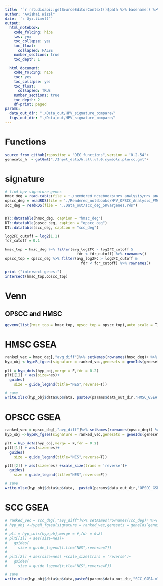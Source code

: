 ```yaml
---
title: '`r rstudioapi::getSourceEditorContext()$path %>% basename() %>% gsub(pattern = "\\.Rmd",replacement = "")`' 
author: "Avishai Wizel"
date: '`r Sys.time()`'
output: 
  html_notebook: 
    code_folding: hide
    toc: yes
    toc_collapse: yes
    toc_float: 
      collapsed: FALSE
    number_sections: true
    toc_depth: 1

  html_document: 
    code_folding: hide
    toc: yes
    toc_collapse: yes
    toc_float: 
      collapsed: TRUE
    number_sections: true
    toc_depth: 2
    df-print: paged
params:
  data_out_dir: "./Data_out/HPV_signature_compare/"
  figs_out_dir: "./Data_out/HPV_signature_compare/"
---
```




# Functions

```r
source_from_github(repositoy = "DEG_functions",version = "0.2.54")
genesets_h  = getGmt("./Input_data/h.all.v7.0.symbols.pluscc.gmt")
```

# signature
```r
# find hpv signature genes
hmsc_deg = read.table(file = "./Rendered_notebooks/HPV_analysis/HPV_analysis_2024_11_13/hpv_deg_df.csv",row.names = 1)
opscc_deg = readRDS(file = "./Rendered_notebooks/HPV_OPSCC_Analysis_PMC10191634/02_findDEG/02_findDEG_2024_11_14/opscc_deg_5Kvargenes.rds")
scc_deg = readRDS(file = "./Data_out/scc_deg_5Kvargenes.rds")


DT::datatable(hmsc_deg, caption = "hmsc_deg")
DT::datatable(opscc_deg, caption = "opscc_deg")
DT::datatable(scc_deg, caption = "scc_deg")

log2FC_cutoff = log2(1.1)
fdr_cutoff = 0.1

hmsc_top = hmsc_deg %>% filter(avg_log2FC > log2FC_cutoff &
                                 fdr < fdr_cutoff) %>% rownames()
opscc_top = opscc_deg %>% filter(avg_log2FC > log2FC_cutoff &
                                   fdr < fdr_cutoff) %>% rownames()

print ("intersect genes:")
intersect(hmsc_top,opscc_top)


```
# Venn



## OPSCC and HMSC
```r
ggvenn(list(hmsc_top = hmsc_top, opscc_top = opscc_top),auto_scale = T)

```


# HMSC GSEA

```r
ranked_vec = hmsc_deg[,"avg_diff"]%>% setNames(rownames(hmsc_deg)) %>% na.omit() # make named vector
hyp_obj <-hypeR_fgsea(signature = ranked_vec,genesets = geneIds(genesets_h),up_only = F)

plt = hyp_dots(hyp_obj,merge = F,fdr = 0.2)
plt[[1]] + aes(size=nes)+ 
  guides(
    size = guide_legend(title="NES",reverse=T))


```
```r
# save
write.xlsx(hyp_obj$data$up$data, paste0(params$data_out_dir,"HMSC_GSEA.xlsx"))
```

# OPSCC GSEA

```r
ranked_vec = opscc_deg[,"avg_diff"]%>% setNames(rownames(opscc_deg)) %>% na.omit() # make named vector
hyp_obj <-hypeR_fgsea(signature = ranked_vec,genesets = geneIds(genesets_h),up_only = F)

plt = hyp_dots(hyp_obj,merge = F,fdr = 0.2)
plt[[1]] + aes(size=nes)+ 
  guides(
    size = guide_legend(title="NES",reverse=T))

plt[[2]] + aes(size=nes) +scale_size(trans = 'reverse')+
  guides(
    size = guide_legend(title="NES",reverse=F))


```
```r
# save
write.xlsx(hyp_obj$data$up$data,  paste0(params$data_out_dir,"OPSCC_GSEA.xlsx"))
```
# SCC GSEA
```r
# ranked_vec = scc_deg[,"avg_diff"]%>% setNames(rownames(scc_deg)) %>% na.omit() # make named vector
# hyp_obj <-hypeR_fgsea(signature = ranked_vec,genesets = geneIds(genesets_h),up_only = F)
# 
# plt = hyp_dots(hyp_obj,merge = F,fdr = 0.2)
# plt[[1]] + aes(size=nes)+ 
#   guides(
#     size = guide_legend(title="NES",reverse=T))
# 
# plt[[2]] + aes(size=nes) +scale_size(trans = 'reverse')+
#   guides(
#     size = guide_legend(title="NES",reverse=F))

```
```r
# save
write.xlsx(hyp_obj$data$up$data,paste0(params$data_out_dir,"SCC_GSEA.xlsx"))
```
